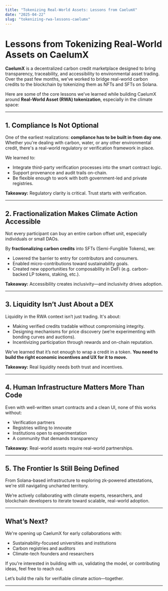 ```yaml
---
title: "Tokenizing Real-World Assets: Lessons from CaelumX"
date: "2025-04-22"
slug: "tokenizing-rwa-lessons-caelumx"
---
```


# Lessons from Tokenizing Real-World Assets on CaelumX

**CaelumX** is a decentralized carbon credit marketplace designed to bring transparency, traceability, and accessibility to environmental asset trading. Over the past few months, we’ve worked to bridge real-world carbon credits to the blockchain by tokenizing them as NFTs and SFTs on Solana.

Here are some of the core lessons we've learned while building CaelumX around **Real-World Asset (RWA) tokenization**, especially in the climate space:

---

## 1. Compliance Is Not Optional

One of the earliest realizations: **compliance has to be built in from day one**. Whether you're dealing with carbon, water, or any other environmental credit, there's a real-world regulatory or verification framework in place.

We learned to:

- Integrate third-party verification processes into the smart contract logic.
- Support provenance and audit trails on-chain.
- Be flexible enough to work with both government-led and private registries.

**Takeaway:** Regulatory clarity is critical. Trust starts with verification.

---

## 2. Fractionalization Makes Climate Action Accessible

Not every participant can buy an entire carbon offset unit, especially individuals or small DAOs.

By **fractionalizing carbon credits** into SFTs (Semi-Fungible Tokens), we:

- Lowered the barrier to entry for contributors and consumers.
- Enabled micro-contributions toward sustainability goals.
- Created new opportunities for composability in DeFi (e.g. carbon-backed LP tokens, staking, etc.).

**Takeaway:** Accessibility creates inclusivity—and inclusivity drives adoption.

---

## 3. Liquidity Isn’t Just About a DEX

Liquidity in the RWA context isn’t just trading. It's about:

- Making verified credits tradable without compromising integrity.
- Designing mechanisms for price discovery (we’re experimenting with bonding curves and auctions).
- Incentivizing participation through rewards and on-chain reputation.

We’ve learned that it’s not enough to wrap a credit in a token. **You need to build the right economic incentives and UX for it to move.**

**Takeaway:** Real liquidity needs both trust and incentives.

---

## 4. Human Infrastructure Matters More Than Code

Even with well-written smart contracts and a clean UI, none of this works without:

- Verification partners  
- Registries willing to innovate  
- Institutions open to experimentation  
- A community that demands transparency  

**Takeaway:** Real-world assets require real-world partnerships.

---

## 5. The Frontier Is Still Being Defined

From Solana-based infrastructure to exploring zk-powered attestations, we're still navigating uncharted territory.

We’re actively collaborating with climate experts, researchers, and blockchain developers to iterate toward scalable, real-world adoption.

---

## What’s Next?

We're opening up CaelumX for early collaborations with:

- Sustainability-focused universities and institutions  
- Carbon registries and auditors  
- Climate-tech founders and researchers  

If you're interested in building with us, validating the model, or contributing ideas, feel free to reach out.

Let’s build the rails for verifiable climate action—together.

---